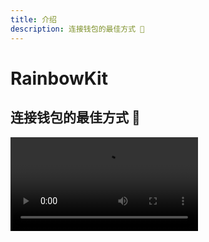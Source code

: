 ```yaml
---
title: 介绍
description: 连接钱包的最佳方式 🌈
---
```


# RainbowKit

## 连接钱包的最佳方式 🌈

<Video src="https://rainbowme-res.cloudinary.com/video/upload/v1657717102/rainbowkit/site-assets/rainbowkit-video-final-3_dehldu.mp4" />

RainbowKit 是一个 [React](https://reactjs.org/) 库，可以轻松地将钱包连接添加到您的dapp。它直观、响应迅速且可自定义。 

### 特性

#### 钱包管理

为您的 dapp 提供开箱即用的钱包管理。除了处理钱包的连接和断开外，RainbowKit还支持多种钱包，更换连接链，将地址解析为ENS,显示余额等等!

#### 可定制

你可以调整 RainbowKit UI 以匹配你的品牌风格。 你可以从几种预设的突出颜色和边角半径配置中选择。 对于更高级的使用情况，你可以提供一个完全自定义的主题，渲染你自己的按钮并省略某些功能，包含暗黑模式。

#### 行业标准

为了与大多数产品更好地互操作，我们依赖于 [viem](https://viem.sh) 和 [wagmi](https://wagmi.sh/) —— 这是空间中最常用的库。

### 社区

我们很高兴看到社区采用 RainbowKit，提出问题并提供反馈。 无论是功能请求，错误报告，还是要展示的项目，请参与进来！ 无论是功能请求，错误报告，还是要展示的项目，请参与进来！

-   提出一个 [issue](https://github.com/rainbow-me/rainbowkit/issues)
-   关注我们在 [Twitter](https://twitter.com/rainbowdotme)
-   分享你的 [feedback](https://github.com/rainbow-me/rainbowkit/discussions/new?category=feedback)
-   在 [Codesandbox](https://codesandbox.io/p/sandbox/github/rainbow-me/rainbowkit/tree/main/examples/with-next) 上试一试
